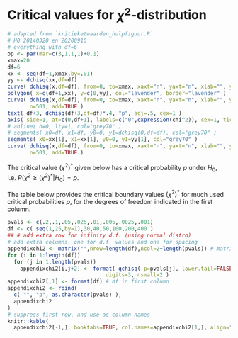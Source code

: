 # Critical values for $\chi^2$-distribution {#app-criticalchi2values}

```r
# adapted from `kritieketwaarden_hulpfiguur.R`
# HQ 20140320 en 20200916
# everything with df=6
op <- par(mar=c(3,1,1,1)+0.1)
xmax=20
df=6
xx <- seq(df+1,xmax,by=.01)
yy <- dchisq(xx,df=df)
curve( dchisq(x,df=df), from=0, to=xmax, xaxt="n", yaxt="n", xlab="", ylab="", bty="n", lwd=3, n=501 )
polygon( x=c(df+1,xx), y=c(0,yy), col="lavender", border="lavender" )
curve( dchisq(x,df=df), from=0, to=xmax, xaxt="n", yaxt="n", xlab="", ylab="", bty="n", lwd=3, 
       n=501, add=TRUE )
text( df+3, dchisq(df+3,df=df)*.4, "p", adj=.5, cex=1 )
axis( side=1, at=c(0,df+1), labels=c("0",expression(chi^2)), cex=1, tick=F, line=-1 ) # cex is ignored
# abline( h=0, lty=1, col="grey70" )
# segments( x0=df, x1=df, y0=0, y1=dchisq(0,df=df), col="grey70" )
segments( x0=xx[1], x1=xx[1], y0=0, y1=yy[1], col="grey70" )
curve( dchisq(x,df=df), from=0, to=xmax, xaxt="n", yaxt="n", xlab="", ylab="", bty="n", lwd=3, 
       n=501, add=TRUE )
```

The critical value $(\chi^2)^*$ given below has a critical probability $p$ under 
$H_0$, i.e. $P(\chi^2 \geq (\chi^2)^*|H_0)=p$.

The table below provides the critical boundary values $(\chi^2)^*$ for much used critical probabilities $p$, for the degrees of freedom indicated in the first column. 


```r
pvals <- c(.2,.1,.05,.025,.01,.005,.0025,.001)
df <- c( seq(1,25,by=1),30,40,50,100,200,400 ) 
## # add extra row for infinity d.f. (using normal distro)
# add extra columns, one for d.f. values and one for spacing
appendixchi2 <- matrix("",nrow=length(df),ncol=2+length(pvals)) # matrix of char strings
for (i in 1:length(df)) 
  for (j in 1:length(pvals))
    appendixchi2[i,j+2] <- format( qchisq( p=pvals[j], lower.tail=FALSE, df=df[i] ),
                               digits=3, nsmall=2 )
appendixchi2[,1] <- format(df) # df in first column
appendixchi2 <- rbind(
  c( "", "p", as.character(pvals) ),
  appendixchi2
)
# suppress first row, and use as column names
knitr::kable(
  appendixchi2[-1,], booktabs=TRUE, col.names=appendixchi2[1,], align="c" )
```
